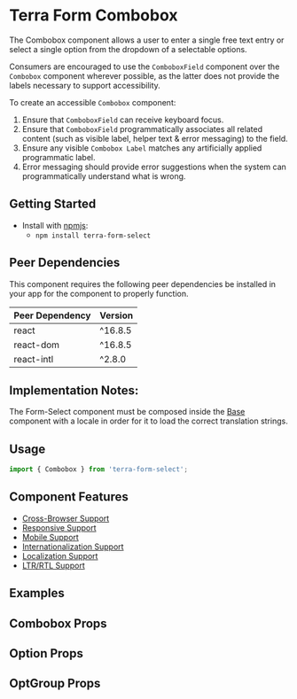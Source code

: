 


<Badge />

# Terra Form Combobox

The Combobox component allows a user to enter a single free text entry or select a single option from the dropdown of a selectable options.

Consumers are encouraged to use the `ComboboxField` component over the `Combobox` component wherever possible, as the latter does not provide the labels necessary to support accessibility.

To create an accessible `Combobox` component:
1. Ensure that `ComboboxField` can receive keyboard focus.
2. Ensure that `ComboboxField` programmatically associates all related content (such as visible label, helper text & error messaging) to the field.
3. Ensure any visible `Combobox Label` matches any artificially applied programmatic label.
4. Error messaging should provide error suggestions when the system can programmatically understand what is wrong.

## Getting Started

- Install with [npmjs](https://www.npmjs.com):
  - `npm install terra-form-select`

<!-- AUTO-GENERATED-CONTENT:START Peer Dependencies -->

## Peer Dependencies

This component requires the following peer dependencies be installed in your app for the component to properly function.

| Peer Dependency | Version |
|-|-|
| react | ^16.8.5 |
| react-dom | ^16.8.5 |
| react-intl | ^2.8.0 |

<!-- AUTO-GENERATED-CONTENT:END -->

## Implementation Notes:

The Form-Select component must be composed inside the [Base][1] component with a locale in order for it to load the correct translation strings.

[1]: /components/cerner-terra-core-docs/base/about

## Usage

```jsx
import { Combobox } from 'terra-form-select';
```

## Component Features

- [Cross-Browser Support](https://engineering.cerner.com/terra-ui/about/terra-ui/component-standards#cross-browser-support)
- [Responsive Support](https://engineering.cerner.com/terra-ui/about/terra-ui/component-standards#responsive-support)
- [Mobile Support](https://engineering.cerner.com/terra-ui/about/terra-ui/component-standards#mobile-support)
- [Internationalization Support](https://engineering.cerner.com/terra-ui/about/terra-ui/component-standards#internationalization-i18n)
- [Localization Support](https://engineering.cerner.com/terra-ui/about/terra-ui/component-standards#internationalization-i18n)
- [LTR/RTL Support](https://engineering.cerner.com/terra-ui/about/terra-ui/component-standards#ltr--rtl)

## Examples
<ComboboxExample description="A Combobox allows a user to enter a single free text entry or select a single option from the the dropdown." />
<IsTouchAccessibleExample description="Ensure accessibility on touch devices. Will render the dropdown menu in normal DOM flow with position absolute. By default, the menu renders in a portal, which is inaccessible on touch devices." />
<DisabledExample />
<InvalidExample description="Applies theme-specific styling for invalid. Will also display error text when used with a Field." />
<IncompleteExample description="Applies theme-specific styling for incomplete. ***Note: Only use incomplete if given specific guidance, reserved for specific applications when no value has been provided. Not for general use.***" />
<OptGroupExample title="Ability to add Option Groups" description="An OptGroup provides a way to group options together within the listbox." />
<MaxHeightExample title="Ability to set a Maximum Height" description="An example of implementing a custom max height of the dropdown." />
<AllowClearExample title="Ability to Clear Selection" description="An example with an option to clear the selected item." />
<ControlledExample title="Create a Controlled Combobox" description="An example of implementing a controlled Combobox." />

## Combobox Props
<ComboboxPropsTable />

## Option Props
<OptionPropsTable />

## OptGroup Props
<OptGroupPropsTable />